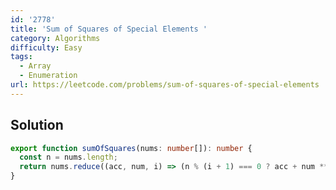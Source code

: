 ```yaml
---
id: '2778'
title: 'Sum of Squares of Special Elements '
category: Algorithms
difficulty: Easy
tags:
  - Array
  - Enumeration
url: https://leetcode.com/problems/sum-of-squares-of-special-elements
---
```


## Solution

```typescript filename="solution.ts" copy
export function sumOfSquares(nums: number[]): number {
  const n = nums.length;
  return nums.reduce((acc, num, i) => (n % (i + 1) === 0 ? acc + num ** 2 : acc), 0);
}
```
